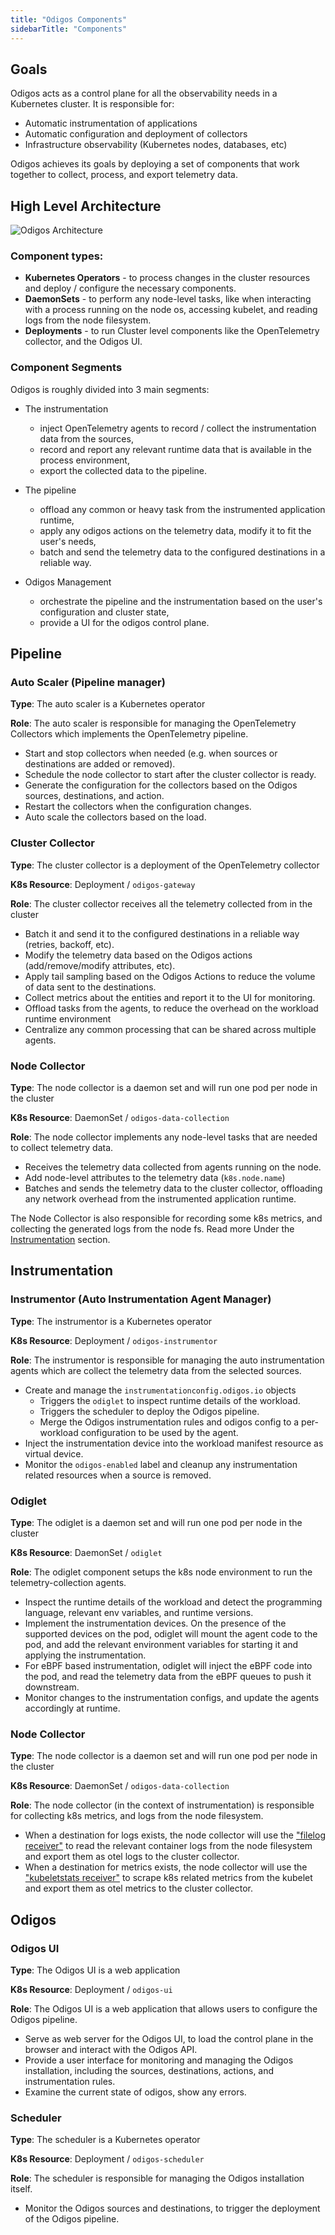 ```yaml
---
title: "Odigos Components"
sidebarTitle: "Components"
---
```


## Goals

Odigos acts as a control plane for all the observability needs in a Kubernetes cluster. It is responsible for:

- Automatic instrumentation of applications
- Automatic configuration and deployment of collectors
- Infrastructure observability (Kubernetes nodes, databases, etc)

Odigos achieves its goals by deploying a set of components that work together to collect, process, and export telemetry data.

## High Level Architecture

<Frame>
    <img src="/images/odigos_architecture.png" alt="Odigos Architecture" />
</Frame>

### Component types:

- **Kubernetes Operators** - to process changes in the cluster resources and deploy / configure the necessary components.
- **DaemonSets** - to perform any node-level tasks, like when interacting with a process running on the node os, accessing kubelet, and reading logs from the node filesystem.
- **Deployments** - to run Cluster level components like the OpenTelemetry collector, and the Odigos UI.

### Component Segments

Odigos is roughly divided into 3 main segments:

- The instrumentation
  - inject OpenTelemetry agents to record / collect the instrumentation data from the sources,
  - record and report any relevant runtime data that is available in the process environment,
  - export the collected data to the pipeline.

- The pipeline
  - offload any common or heavy task from the instrumented application runtime,
  - apply any odigos actions on the telemetry data, modify it to fit the user's needs,
  - batch and send the telemetry data to the configured destinations in a reliable way.

- Odigos Management
  - orchestrate the pipeline and the instrumentation based on the user's configuration and cluster state,
  - provide a UI for the odigos control plane.

## Pipeline

### Auto Scaler (Pipeline manager)

**Type**: The auto scaler is a Kubernetes operator

**Role**: The auto scaler is responsible for managing the OpenTelemetry Collectors which implements the OpenTelemetry pipeline.

- Start and stop collectors when needed (e.g. when sources or destinations are added or removed).
- Schedule the node collector to start after the cluster collector is ready.
- Generate the configuration for the collectors based on the Odigos sources, destinations, and action.
- Restart the collectors when the configuration changes.
- Auto scale the collectors based on the load.

### Cluster Collector

**Type**: The cluster collector is a deployment of the OpenTelemetry collector

**K8s Resource**: Deployment / `odigos-gateway`

**Role**: The cluster collector receives all the telemetry collected from in the cluster

- Batch it and send it to the configured destinations in a reliable way (retries, backoff, etc).
- Modify the telemetry data based on the Odigos actions (add/remove/modify attributes, etc).
- Apply tail sampling based on the Odigos Actions to reduce the volume of data sent to the destinations.
- Collect metrics about the entities and report it to the UI for monitoring.
- Offload tasks from the agents, to reduce the overhead on the workload runtime environment
- Centralize any common processing that can be shared across multiple agents.

### Node Collector

**Type**: The node collector is a daemon set and will run one pod per node in the cluster

**K8s Resource**: DaemonSet / `odigos-data-collection`

**Role**: The node collector implements any node-level tasks that are needed to collect telemetry data.

- Receives the telemetry data collected from agents running on the node.
- Add node-level attributes to the telemetry data (`k8s.node.name`)
- Batches and sends the telemetry data to the cluster collector, offloading any network overhead from the instrumented application runtime.

The Node Collector is also responsible for recording some k8s metrics, and collecting the generated logs from the node fs. Read more Under the [Instrumentation](#instrumentation) section.

## Instrumentation

### Instrumentor (Auto Instrumentation Agent Manager)

**Type**: The instrumentor is a Kubernetes operator

**K8s Resource**: Deployment / `odigos-instrumentor`

**Role**: The instrumentor is responsible for managing the auto instrumentation agents which are collect the telemetry data from the selected sources.

- Create and manage the `instrumentationconfig.odigos.io` objects
  - Triggers the `odiglet` to inspect runtime details of the workload.
  - Triggers the scheduler to deploy the Odigos pipeline.
  - Merge the Odigos instrumentation rules and odigos config to a per-workload configuration to be used by the agent.
- Inject the instrumentation device into the workload manifest resource as virtual device.
- Monitor the `odigos-enabled` label and cleanup any instrumentation related resources when a source is removed.

### Odiglet

**Type**: The odiglet is a daemon set and will run one pod per node in the cluster

**K8s Resource**: DaemonSet / `odiglet`

**Role**: The odiglet component setups the k8s node environment to run the telemetry-collection agents.

- Inspect the runtime details of the workload and detect the programming language, relevant env variables, and runtime versions.
- Implement the instrumentation devices. On the presence of the supported devices on the pod, odiglet will mount the agent code to the pod, and add the relevant environment variables for starting it and applying the instrumentation.
- For eBPF based instrumentation, odiglet will inject the eBPF code into the pod, and read the telemetry data from the eBPF queues to push it downstream.
- Monitor changes to the instrumentation configs, and update the agents accordingly at runtime.

### Node Collector

**Type**: The node collector is a daemon set and will run one pod per node in the cluster

**K8s Resource**: DaemonSet / `odigos-data-collection`

**Role**: The node collector (in the context of instrumentation) is responsible for collecting k8s metrics, and logs from the node filesystem.

- When a destination for logs exists, the node collector will use the ["filelog receiver"](https://github.com/open-telemetry/opentelemetry-collector-contrib/tree/main/receiver/filelogreceiver) to read the relevant container logs from the node filesystem and export them as otel logs to the cluster collector.
- When a destination for metrics exists, the node collector will use the ["kubeletstats receiver"](https://github.com/open-telemetry/opentelemetry-collector-contrib/tree/main/receiver/kubeletstatsreceiver) to scrape k8s related metrics from the kubelet and export them as otel metrics to the cluster collector.

## Odigos

### Odigos UI

**Type**: The Odigos UI is a web application

**K8s Resource**: Deployment / `odigos-ui`

**Role**: The Odigos UI is a web application that allows users to configure the Odigos pipeline.

- Serve as web server for the Odigos UI, to load the control plane in the browser and interact with the Odigos API.
- Provide a user interface for monitoring and managing the Odigos installation, including the sources, destinations, actions, and instrumentation rules.
- Examine the current state of odigos, show any errors.

### Scheduler

**Type**: The scheduler is a Kubernetes operator

**K8s Resource**: Deployment / `odigos-scheduler`

**Role**: The scheduler is responsible for managing the Odigos installation itself.

- Monitor the Odigos sources and destinations, to trigger the deployment of the Odigos pipeline.
